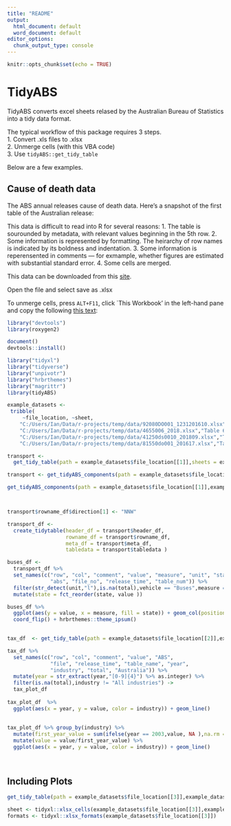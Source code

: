 ```yaml
---
title: "README"
output:
  html_document: default
  word_document: default
editor_options:
  chunk_output_type: console
---
```


```r
knitr::opts_chunk$set(echo = TRUE)
```

# TidyABS 

TidyABS converts excel sheets relased by the Australian Bureau of Statistics into a tidy data format. 

The typical workflow of this package requires 3 steps.  
1. Convert .xls files to .xlsx  
2. Unmerge cells (with this VBA code)  
3. Use `tidyABS::get_tidy_table`  

Below are a few examples.

## Cause of death data

The ABS annual releases cause of death data. Here's a snapshot of the first table of the Australian release:
<!-- ![image]("data/ABS-COD-T1.png") -->

This data is difficult to read into R for several reasons:
1. The table is sourounded by metadata, with relevant values beginning in the 5th row. 
2. Some information is represented by formatting. The heirarchy of row names is indicated by its boldness and indentation.
3. Some information is reperensented in comments --- for exmample, whether figures are estimated with substantial standard error. 
4. Some cells are merged. 

This data can be downloaded from this [site](http://www.abs.gov.au/AUSSTATS/abs@.nsf/DetailsPage/3303.02017?OpenDocument).  

Open the file and select save as .xlsx


To unmerge cells, press `ALT+F11`, click `This Workbook' in the left-hand pane and copy the following [this text](http://www.abs.gov.au/AUSSTATS/abs@.nsf/DetailsPage/3303.02017?OpenDocument): 




```r
library("devtools")
library(roxygen2)

document()
devtools::install()

library("tidyxl")
library("tidyverse")
library("unpivotr")
library("hrbrthemes")
library("magrittr")
library(tidyABS)

```


```r
example_datasets <- 
 tribble(
     ~file_location, ~sheet,
    "C:/Users/Ian/Data/r-projects/temp/data/92080DO001_1231201610.xlsx","Table_6",
    "C:/Users/Ian/Data/r-projects/temp/data/4655006_2018.xlsx","Table 6.2",
    "C:/Users/Ian/Data/r-projects/temp/data/41250ds0010_201809.xlsx","Table 10.4",
    "C:/Users/Ian/Data/r-projects/temp/data/81550do001_201617.xlsx","Table_1")
```


```r

transport <- 
  get_tidy_table(path = example_datasets$file_location[[1]],sheets = example_datasets$sheet[[1]])

transport <- get_tidyABS_components(path = example_datasets$file_location[[1]],example_datasets$sheet[[1]])

get_tidyABS_components(path = example_datasets$file_location[[1]],example_datasets$sheet[[1]])



transport$rowname_df$direction[1] <- "NNW"

transport_df <- 
  create_tidytable(header_df = transport$header_df,
                   rowname_df = transport$rowname_df,
                   meta_df = transport$meta_df, 
                   tabledata = transport$tabledata ) 

buses_df <- 
  transport_df %>% 
  set_names(c("row", "col", "comment", "value", "measure", "unit", "state","vehicle", "total", 
              "abs", "file_no", "release_time", "table_num")) %>% 
  filter(str_detect(unit,"l"),is.na(total),vehicle == "Buses",measure == "Petrol") %>% 
  mutate(state = fct_reorder(state, value )) 

buses_df %>% 
  ggplot(aes(y = value, x = measure, fill = state)) + geom_col(position = "dodge") + 
  coord_flip() + hrbrthemes::theme_ipsum() 
  


```


```r
tax_df  <- get_tidy_table(path = example_datasets$file_location[[2]],example_datasets$sheet[[2]])

tax_df %>% 
  set_names(c("row", "col", "comment", "value", "ABS", 
              "file", "release_time", "table_name", "year",
              "industry", "total", "Australia")) %>% 
  mutate(year = str_extract(year,"[0-9]{4}") %>% as.integer) %>% 
  filter(is.na(total),industry != "All industries") -> 
  tax_plot_df 
  
tax_plot_df  %>% 
  ggplot(aes(x = year, y = value, color = industry)) + geom_line()
  
  
tax_plot_df %>% group_by(industry) %>% 
  mutate(first_year_value = sum(ifelse(year == 2003,value, NA ),na.rm = TRUE)) %>% 
  mutate(value = value/first_year_value) %>% 
  ggplot(aes(x = year, y = value, color = industry)) + geom_line()
  
  
```



## Including Plots

```r

get_tidy_table(path = example_datasets$file_location[[3]],example_datasets$sheet[[3]]) %>% View

sheet <- tidyxl::xlsx_cells(example_datasets$file_location[[3]],example_datasets$sheet[[3]])
formats <- tidyxl::xlsx_formats(example_datasets$file_location[[3]])


```

